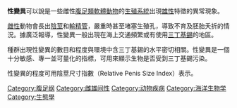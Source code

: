 {{unreferenced|time=2010-08-10T06:05:31+00:00}}
'''性變異'''可以說是一些雌性[[腹足類|腹足類]][[軟體動物|軟體動物]]的[[生殖系統|生殖系統]]出現[[雄性|雄性]]特徵的異常現象。

[[雌性|雌性]]動物會長出[[陰莖|陰莖]]和[[輸精管|輸精管]]，嚴重時甚至堵塞生殖孔，導致不育及胚胎夭折的情況。據廣泛報導，性變異一般出現在海上交通頻繁或有使用[[三丁基錫|三丁基錫]]的地區。

種群出現性變異的數目和程度與環境中含三丁基錫的水平密切相關。性變異是一個十分敏感、專一並可量化的指標，可用來顯示生物是否受到三丁基錫污染。

性變異的程度可用陰莖尺寸指數（Relative Penis Size Index）表示。

[[Category:腹足纲|Category:腹足纲]]
[[Category:雌雄间性|Category:雌雄间性]]
[[Category:动物疾病|Category:动物疾病]]
[[Category:海洋生物学|Category:海洋生物学]]
[[Category:生態學|Category:生態學]]